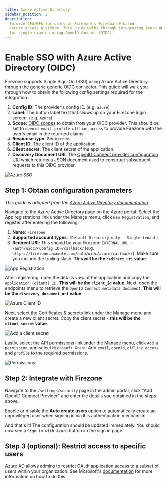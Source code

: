 ```yaml
---
title: Azure Active Directory
sidebar_position: 2
description:
  Enforce 2FA/MFA for users of Firezone's WireGuard®-based
  secure access platform. This guide walks through integrating Azure AD
  for single sign-on using OpenID Connect (OIDC).
---
```


# Enable SSO with Azure Active Directory (OIDC)

Firezone supports Single Sign-On (SSO) using Azure Active Directory through the generic
generic OIDC connector. This guide will walk you through how to obtain the following
config settings required for the integration:

1. **Config ID**: The provider's config ID. (e.g. `azure`)
1. **Label**: The button label text that shows up on your Firezone login screen. (e.g. `Azure`)
1. **Scope**: [OIDC scopes](https://openid.net/specs/openid-connect-basic-1_0.html#Scopes)
to obtain from your OIDC provider. This should be set to `openid email profile offline_access`
to provide Firezone with the user's email in the returned claims.
1. **Response type**: Set to `code`.
1. **Client ID**: The client ID of the application.
1. **Client secret**: The client secret of the application.
1. **Discovery Document URI**: The
[OpenID Connect provider configuration URI](https://openid.net/specs/openid-connect-discovery-1_0.html#ProviderConfig)
which returns a JSON document used to construct subsequent requests to this
OIDC provider.

![Azure SSO](https://user-images.githubusercontent.com/52545545/168922621-1f0f4dea-adfc-4e15-a140-a2f213676103.gif)

## Step 1: Obtain configuration parameters

_This guide is adapted from the [Azure Active Directory documentation](https://docs.microsoft.com/en-us/azure/active-directory/fundamentals/auth-oidc)._

Navigate to the Azure Active Directory page on the Azure portal.
Select the App registrations link under the Manage menu, click
`New Registration`, and register after entering the following:

1. **Name**: `Firezone`
1. **Supported account types**: `(Default Directory only - Single tenant)`
1. **Redirect URI**: This should be your Firezone `EXTERNAL_URL + /auth/oidc/<Config ID>/callback/`
(e.g. `https://firezone.example.com/auth/oidc/azure/callback/`).
Make sure you include the trailing slash.
**This will be the `redirect_uri` value**.

![App Registration](https://user-images.githubusercontent.com/52545545/168722092-716c8448-4dc4-4d7a-a25c-1af701a57744.png)

After registering, open the details view of the application and copy the
`Application (client) ID`. **This will be the `client_id` value**. Next, open
the endpoints menu to retrieve the `OpenID Connect metadata document`.
**This will be the `discovery_document_uri` value**.

![Azure Client ID](https://user-images.githubusercontent.com/52545545/168724099-100e4a9a-0bf6-42f6-b0ee-13a4c9a8da23.png)

Next, select the Certificates & secrets link under the Manage menu and
create a new client secret. Copy the client secret - **this will be the
`client_secret` value**.

![Add a client secret](https://user-images.githubusercontent.com/52545545/168720697-1a28d2c1-4108-459c-9915-4397a4108818.png)

Lastly, select the API permissions link under the Manage menu,
click `Add a permission`, and select `Microsoft Graph`. Add `email`, `openid`,
`offline_access` and `profile` to the required permissions.

![Permissions](https://user-images.githubusercontent.com/52545545/171556138-26de489b-7de5-4b53-91dc-dc8058f0f901.png)

## Step 2: Integrate with Firezone

Navigate to the `/settings/security` page in the admin portal, click
"Add OpenID Connect Provider" and enter the details you obtained in the steps
above.

Enable or disable the **Auto create users** option to automatically create
an unprivileged user when signing in via this authentication mechanism.

And that's it! The configuration should be updated immediately.
You should now see a `Sign in with Azure` button on the sign in page.

## Step 3 (optional): Restrict access to specific users

Azure AD allows admins to restrict OAuth application access to a subset of users
within your organization. See Microsoft's
[documentation](https://docs.microsoft.com/en-us/azure/active-directory/develop/howto-restrict-your-app-to-a-set-of-users)
for more information on how to do this.
